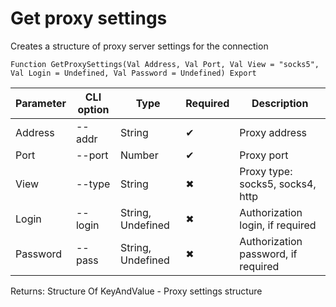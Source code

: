 ﻿---
sidebar_position: 8
description: Get proxy settings and other functions to work with SFTP in the Open Integration Package, a free open-source integration library for 1C:Enterprise 8, OneScript and CLI
keywords: [1C, 1С, 1С:Enterprise, 1С:Enterprise 8.3, API, Integration, Services, Exchange, OneScript, CLI, SFTP]
---


# Get proxy settings
 Creates a structure of proxy server settings for the connection



`Function GetProxySettings(Val Address, Val Port, Val View = "socks5", Val Login = Undefined, Val Password = Undefined) Export`

  | Parameter | CLI option | Type | Required | Description |
  |-|-|-|-|-|
  | Address | --addr | String | &#x2714; | Proxy address |
  | Port | --port | Number | &#x2714; | Proxy port |
  | View | --type | String | &#x2716; | Proxy type: socks5, socks4, http |
  | Login | --login | String, Undefined | &#x2716; | Authorization login, if required |
  | Password | --pass | String, Undefined | &#x2716; | Authorization password, if required |

  
  Returns:  Structure Of KeyAndValue - Proxy settings structure

<br/>




 




